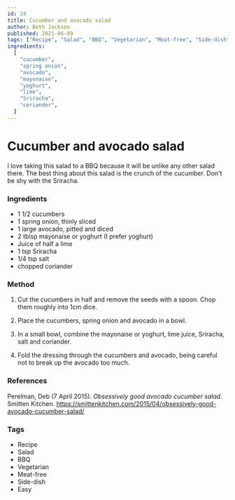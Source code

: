 ```yaml
---
id: 24
title: Cucumber and avocado salad
author: Beth Jackson
published: 2021-06-09
tags: ["Recipe", "Salad", "BBQ", "Vegetarian", "Meat-free", "Side-dish", "Easy"]
ingredients:
  [
    "cucumber",
    "spring onion",
    "avocado",
    "mayonaise",
    "yoghurt",
    "lime",
    "Sriracha",
    "coriander",
  ]
---
```


# Cucumber and avocado salad

I love taking this salad to a BBQ because it will be unlike any other salad there. The best thing about this salad is the crunch of the cucumber. Don't be shy with the Sriracha.

### Ingredients

- 1 1/2 cucumbers
- 1 spring onion, thinly sliced
- 1 large avocado, pitted and diced
- 2 tblsp mayonaise or yoghurt (I prefer yoghurt)
- Juice of half a lime
- 1 tsp Sriracha
- 1/4 tsp salt
- chopped coriander

### Method

1. Cut the cucumbers in half and remove the seeds with a spoon. Chop them roughly into 1cm dice.

2. Place the cucumbers, spring onion and avocado in a bowl.

3. In a small bowl, combine the mayonaise or yoghurt, lime juice, Sriracha, salt and coriander.

4. Fold the dressing through the cucumbers and avocado, being careful not to break up the avocado too much.

### References

Perelman, Deb (7 April 2015). _Obsessively good avocado cucumber salad._ Smitten Kitchen. https://smittenkitchen.com/2015/04/obsessively-good-avocado-cucumber-salad/

### Tags

- Recipe
- Salad
- BBQ
- Vegetarian
- Meat-free
- Side-dish
- Easy
